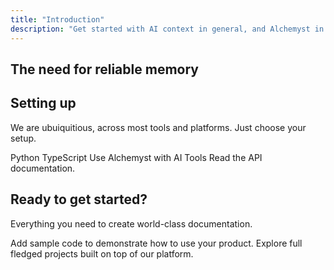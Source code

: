 ```yaml
---
title: "Introduction"
description: "Get started with AI context in general, and Alchemyst in particular."
---
```


## The need for reliable memory

## Setting up

We are ubuiquitious, across most tools and platforms. Just choose your setup.

<Columns cols={2}>
  <Card
    title="Python SDK"
    icon="python"
    href="/python/introduction"
    horizontal
  >
    Python
  </Card>
  <Card
    title="TypeScript SDK"
    icon="js"
    href="/typescript/introduction"
    horizontal
  >
    TypeScript
  </Card>
    <Card
    title="AI Tools Setup"
    icon="robot"
    href="/mcps/introduction"
    horizontal
  >
    Use Alchemyst with AI Tools
  </Card>
  <Card
    title="API documentation"
    icon="terminal"
    href="/api-reference/introduction"
    horizontal
  >
    Read the API documentation.
  </Card>
</Columns>

## Ready to get started?

Everything you need to create world-class documentation.

<Columns cols={2}>
  <Card
    title="Code samples"
    icon="code"
    href="/essentials/code"
  >
    Add sample code to demonstrate how to use your product.
  </Card>
  <Card
    title="Cookbook"
    icon="book"
    href="https://github.com/alchemyst-ai/awesome-saas"
  >
    Explore full fledged projects built on top of our platform.
  </Card>
</Columns>
